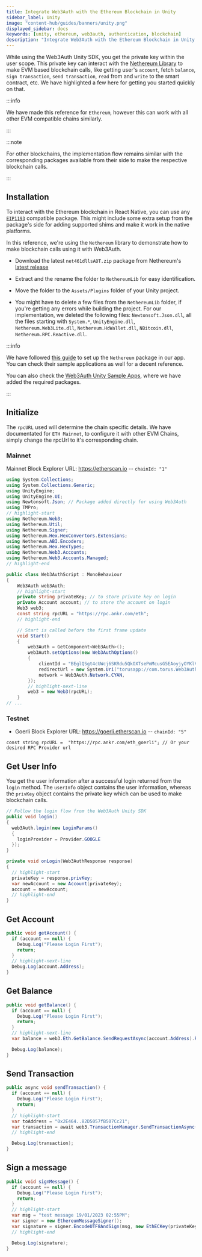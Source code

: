 ```yaml
---
title: Integrate Web3Auth with the Ethereum Blockchain in Unity
sidebar_label: Unity
image: "content-hub/guides/banners/unity.png"
displayed_sidebar: docs
keywords: [unity, ethereum, web3auth, authentication, blockchain]
description: "Integrate Web3Auth with the Ethereum Blockchain in Unity | Documentation - Web3Auth"
---
```


While using the Web3Auth Unity SDK, you get the private key within the user scope. This private key can interact with the
[Nethereum Library](https://nethereum.com/) to make EVM based blockchain calls, like getting user's `account`, fetch `balance`, `sign transaction`,
`send transaction`, `read` from and `write` to the smart contract, etc. We have highlighted a few here for getting you started quickly on that.

:::info

We have made this reference for `Ethereum`, however this can work with all other EVM compatible chains similarly.

:::

:::note

For other blockchains, the implementation flow remains similar with the corresponding packages available from their side to make the respective
blockchain calls.

:::

## Installation

To interact with the Ethereum blockchain in React Native, you can use any [`EIP1193`](https://eips.ethereum.org/EIPS/eip-1193) compatible package.
This might include some extra setup from the package's side for adding supported shims and make it work in the native platforms.

In this reference, we're using the `Nethereum` library to demonstrate how to make blockchain calls using it with Web3Auth.

- Download the latest `net461dllsAOT.zip` package from Nethereum's [latest release](https://github.com/Nethereum/Nethereum/releases)

- Extract and the rename the folder to `NethereumLib` for easy identification.

- Move the folder to the `Assets/Plugins` folder of your Unity project.

- You might have to delete a few files from the `NethereumLib` folder, if you're getting any errors while building the project. For our
  implementation, we deleted the following files: `Newtonsoft.Json.dll`, all the files starting with `System.*`, `UnityEngine.dll`,
  `Nethereum.Web3Lite.dll`, `Nethereum.HdWallet.dll`, `NBitcoin.dll`, `Nethereum.RPC.Reactive.dll`.

:::info

We have followed [this guide](https://docs.nethereum.com/en/latest/unity3d-introduction/) to set up the `Nethereum` package in our app. You can check
their sample applications as well for a decent reference.

You can also check the [Web3Auth Unity Sample Apps](/examples?product=Plug+and+Play&sdk=Plug+and+Play+Unity+SDK), where we have added the required
packages.

:::

## Initialize

The `rpcURL` used will determine the chain specific details. We have documentated for `ETH Mainnet`, to configure it with other EVM Chains, simply
change the rpcUrl to it's corresponding chain.

### Mainnet

Mainnet Block Explorer URL: https://etherscan.io -- `chainId: "1"`

```cs
using System.Collections;
using System.Collections.Generic;
using UnityEngine;
using UnityEngine.UI;
using Newtonsoft.Json; // Package added directly for using Web3Auth
using TMPro;
// highlight-start
using Nethereum.Web3;
using Nethereum.Util;
using Nethereum.Signer;
using Nethereum.Hex.HexConvertors.Extensions;
using Nethereum.ABI.Encoders;
using Nethereum.Hex.HexTypes;
using Nethereum.Web3.Accounts;
using Nethereum.Web3.Accounts.Managed;
// highlight-end

public class Web3AuthScript : MonoBehaviour
{
    Web3Auth web3Auth;
    // highlight-start
    private string privateKey; // to store private key on login
    private Account account; // to store the account on login
    Web3 web3;
    const string rpcURL = "https://rpc.ankr.com/eth";
    // highlight-end

    // Start is called before the first frame update
    void Start()
    {
        web3Auth = GetComponent<Web3Auth>();
        web3Auth.setOptions(new Web3AuthOptions()
        {
            clientId = "BEglQSgt4cUWcj6SKRdu5QkOXTsePmMcusG5EAoyjyOYKlVRjIF1iCNnMOTfpzCiunHRrMui8TIwQPXdkQ8Yxuk",
            redirectUrl = new System.Uri("torusapp://com.torus.Web3AuthUnity/auth"),
            network = Web3Auth.Network.CYAN,
        });
        // highlight-next-line
        web3 = new Web3(rpcURL);
    }
// ...
```

### Testnet

- Goerli Block Explorer URL: https://goerli.etherscan.io -- `chainId: "5"`

```tsx
const string rpcURL =  "https://rpc.ankr.com/eth_goerli"; // Or your desired RPC Provider url
```

## Get User Info

You get the user information after a successful login returned from the `login` method. The `userInfo` object contains the user information, whereas
the `privKey` object contains the private key which can be used to make blockchain calls.

```cs
// Follow the login flow from the Web3Auth Unity SDK
public void login()
{
  web3Auth.login(new LoginParams()
  {
    loginProvider = Provider.GOOGLE
  });
}

private void onLogin(Web3AuthResponse response)
{
  // highlight-start
  privateKey = response.privKey;
  var newAccount = new Account(privateKey);
  account = newAccount;
  // highlight-end
}
```

## Get Account

```cs
public void getAccount() {
  if (account == null) {
    Debug.Log("Please Login First");
    return;
  }
  // highlight-next-line
  Debug.Log(account.Address);
}
```

## Get Balance

```cs
public void getBalance() {
  if (account == null) {
    Debug.Log("Please Login First");
    return;
  }
  // highlight-next-line
  var balance = web3.Eth.GetBalance.SendRequestAsync(account.Address).Result.Value;

  Debug.Log(balance);
}
```

## Send Transaction

```cs
public async void sendTransaction() {
  if (account == null) {
    Debug.Log("Please Login First");
    return;
  }
  // highlight-start
  var toAddress = "0x2E464..82D5057fB507Cc21";
  var transaction = await web3.TransactionManager.SendTransactionAsync(account.Address, toAddress, new Nethereum.Hex.HexTypes.HexBigInteger(1));
  // highlight-end

  Debug.Log(transaction);
}
```

## Sign a message

```cs
public void signMessage() {
  if (account == null) {
    Debug.Log("Please Login First");
    return;
  }
  // highlight-start
  var msg = "test message 19/01/2023 02:55PM";
  var signer = new EthereumMessageSigner();
  var signature = signer.EncodeUTF8AndSign(msg, new EthECKey(privateKey));
  // highlight-end

  Debug.Log(signature);
}
```

